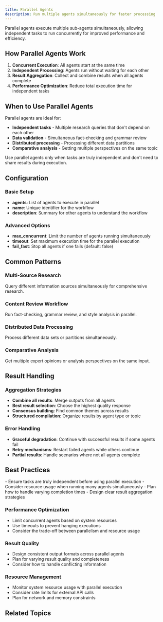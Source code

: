 ```yaml
---
title: Parallel Agents
description: Run multiple agents simultaneously for faster processing
---
```



Parallel agents execute multiple sub-agents simultaneously, allowing independent tasks to run concurrently for improved performance and efficiency.

## How Parallel Agents Work

1. **Concurrent Execution**: All agents start at the same time
2. **Independent Processing**: Agents run without waiting for each other
3. **Result Aggregation**: Collect and combine results when all agents complete
4. **Performance Optimization**: Reduce total execution time for independent tasks

## When to Use Parallel Agents

Parallel agents are ideal for:

- **Independent tasks** - Multiple research queries that don't depend on each other
- **Data validation** - Simultaneous fact-checking and grammar review
- **Distributed processing** - Processing different data partitions
- **Comparative analysis** - Getting multiple perspectives on the same topic

<Callout type="info" title="Independence Required">
Use parallel agents only when tasks are truly independent and don't need to share results during execution.
</Callout>

## Configuration

### Basic Setup
- **agents**: List of agents to execute in parallel
- **name**: Unique identifier for the workflow
- **description**: Summary for other agents to understand the workflow

### Advanced Options
- **max_concurrent**: Limit the number of agents running simultaneously
- **timeout**: Set maximum execution time for the parallel execution
- **fail_fast**: Stop all agents if one fails (default: false)

## Common Patterns

### Multi-Source Research
Query different information sources simultaneously for comprehensive research.

### Content Review Workflow
Run fact-checking, grammar review, and style analysis in parallel.

### Distributed Data Processing
Process different data sets or partitions simultaneously.

### Comparative Analysis
Get multiple expert opinions or analysis perspectives on the same input.

## Result Handling

### Aggregation Strategies
- **Combine all results**: Merge outputs from all agents
- **Best result selection**: Choose the highest quality response
- **Consensus building**: Find common themes across results
- **Structured compilation**: Organize results by agent type or topic

### Error Handling
- **Graceful degradation**: Continue with successful results if some agents fail
- **Retry mechanisms**: Restart failed agents while others continue
- **Partial results**: Handle scenarios where not all agents complete

## Best Practices

<Callout type="warn" title="Design Considerations">
- Ensure tasks are truly independent before using parallel execution
- Consider resource usage when running many agents simultaneously
- Plan how to handle varying completion times
- Design clear result aggregation strategies
</Callout>

### Performance Optimization
- Limit concurrent agents based on system resources
- Use timeouts to prevent hanging executions
- Consider the trade-off between parallelism and resource usage

### Result Quality
- Design consistent output formats across parallel agents
- Plan for varying result quality and completeness
- Consider how to handle conflicting information

### Resource Management
- Monitor system resource usage with parallel execution
- Consider rate limits for external API calls
- Plan for network and memory constraints

## Related Topics

<Cards>
  <Card
    title="🔗 Sequential Agents"
    description="Execute agents in order when dependencies exist"
    href="/docs/agents/workflow-agents/sequential-agents"
  />

  <Card
    title="🔄 Loop Agents"
    description="Repeat execution until conditions are met"
    href="/docs/agents/workflow-agents/loop-agents"
  />

  <Card
    title="🚀 Performance"
    description="Optimize agent performance and resource usage"
    href="/docs/advanced/performance"
  />
</Cards>